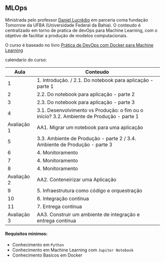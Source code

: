 ## MLOps

Ministrada pelo professor [Daniel Lucrédio](https://www.linkedin.com/in/daniel-lucr%C3%A9dio-bb7b9122a/) em parceria
coma fundação Tomorrow da UFBA (Universidade Federal da Bahia). O conteudo é centralizado em torno de pratica de devOps
para Machine Learning, com o objetivo de facilitar a produção de modelos computacionais.

O curso é baseado no livro
[Prática de DevOps com Docker para Machine Learning](https://aurimrv.gitbook.io/pratica-devops-com-docker-para-machine-learning?authuser=0)

calendario do curso:

| Aula        | Conteudo                                                                                 |
| ----------- | ---------------------------------------------------------------------------------------- |
| 1           | 1. Introdução. / 2.1. Do notebook para aplicação - parte 1                               |
| 2           | 2.2. Do notebook para aplicação - parte 2                                                |
| 3           | 2.3. Do notebook para aplicação - parte 3                                                |
| 4           | 3.1. Desenvolvimento vs Produção: o fim ou o início? 3.2. Ambiente de Produção - parte 1 |
| Avaliação 1 | AA1. Migrar um notebook para uma aplicação                                               |
| 5           | 3.3. Ambiente de Produção - parte 2 / 3.4. Ambiente de Produção - parte 3                |
| 6           | 4. Monitoramento                                                                         |
| 7           | 4. Monitoramento                                                                         |
| 8           | 4. Monitoramento                                                                         |
| Avaliação 2 | AA2. Conteneirizar uma Aplicação                                                         |
| 9           | 5. Infraestrutura como código e orquestração                                             |
| 10          | 6. Integração contínua                                                                   |
| 11          | 7. Entrega contínua                                                                      |
| Avaliação 3 | AA3. Construir um ambiente de integração e entrega contínua                              |

#### Requisitos minimos:

- Conhecimento em `Python`
- Conhecimento em Machine Learning com `Jupiter Notebook`
- Conhecimento Basicos em Docker
